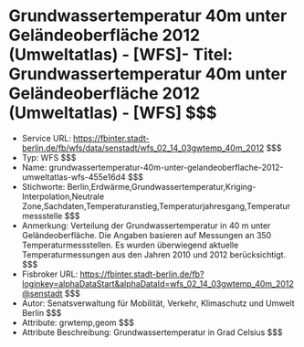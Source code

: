 # Grundwassertemperatur 40m unter Geländeoberfläche 2012 (Umweltatlas) - [WFS]- Titel: Grundwassertemperatur 40m unter Geländeoberfläche 2012 (Umweltatlas) - [WFS] $$$
- Service URL: https://fbinter.stadt-berlin.de/fb/wfs/data/senstadt/wfs_02_14_03gwtemp_40m_2012 $$$
- Typ: WFS $$$
- Name: grundwassertemperatur-40m-unter-gelandeoberflache-2012-umweltatlas-wfs-455e16d4 $$$
- Stichworte: Berlin,Erdwärme,Grundwassertemperatur,Kriging-Interpolation,Neutrale Zone,Sachdaten,Temperaturanstieg,Temperaturjahresgang,Temperaturmessstelle $$$
- Anmerkung: Verteilung der Grundwassertemperatur in 40 m unter Geländeoberfläche. Die Angaben basieren auf Messungen an 350 Temperaturmessstellen. Es wurden überwiegend aktuelle Temperaturmessungen aus den Jahren 2010 und 2012 berücksichtigt. $$$
- Fisbroker URL: https://fbinter.stadt-berlin.de/fb?loginkey=alphaDataStart&alphaDataId=wfs_02_14_03gwtemp_40m_2012@senstadt $$$
- Autor: Senatsverwaltung für Mobilität, Verkehr, Klimaschutz und Umwelt Berlin $$$
- Attribute: grwtemp,geom $$$
- Attribute Beschreibung: Grundwassertemperatur in Grad Celsius $$$
